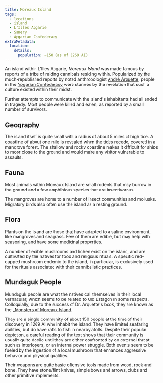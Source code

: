 ```yaml
---
title: Moreaux Island
tags:
  - locations
  - island
  - L'Illes Apgarie
  - Sanery
  - Apgarian Confederacy
extraMetadata:
  location:
    details:
      population: ~150 (as of 1269 AI)
---
```


An island within L'Illes Apgarie, _Moreaux Island_ was made famous by reports of
a tribe of raiding cannibals residing within. Popularized by the
much-republished reports by noted anthropologist
[André Arquette](../characters/andre-arquette.mdx), people in the
[Apgarian Confederacy](../organizations/apgarian-confederacy.mdx) were stunned
by the revelation that such a culture existed within their midst.

Further attempts to communicate with the island's inhabitants had all ended in
tragedy. Most people were killed and eaten, as reported by a small number of
survivors.

## Geography

The island itself is quite small with a radius of about 5 miles at high tide. A
coastline of about one mile is revealed when the tides recede, covered in a
mangrove forest. The shallow and rocky coastline makes it difficult for ships to
moor close to the ground and would make any visitor vulnerable to assaults.

## Fauna

Most animals within Moreaux Island are small rodents that may burrow in the
ground and a few amphibious species that are insectivorous.

The mangroves are home to a number of insect communities and mollusks. Migratory
birds also often use the island as a resting ground.

## Flora

Plants on the island are those that have adapted to a saline environment, like
mangroves and seagrass. Few of them are edible, but may help with seasoning, and
have some medicinal properties.

A number of edible mushrooms and lichen exist on the island, and are cultivated
by the natives for food and religious rituals. A specific red-capped mushroom
endemic to the island, in particular, is exclusively used for the rituals
associated with their cannibalistic practices.

## Mundaguk People

Mundaguk people are what the natives call themselves in their local vernacular,
which seems to be related to Old Estagon in some respects. Colloquially, due to
the success of Dr. Arquette's book, they are known as the
\_[Monsters of Moreaux Island](../misc/monsters-of-moreaux-island.mdx).

They are a single community of about 150 people at the time of their discovery
in 1269 AI who inhabit the island. They have limited seafaring abilities, but do
have rafts to fish in nearby atolls. Despite their popular depiction, a careful
reading of the text shows that their community is usually quite docile until
they are either confronted by an external threat such as interlopers, or an
internal power struggle. Both events seem to be fueled by the ingestion of a
local mushroom that enhances aggressive behavior and physical qualities.

Their weapons are quite basic offensive tools made from wood, rock and bone.
They have stone/flint knives, simple bows and arrows, clubs and other primitive
implements.
